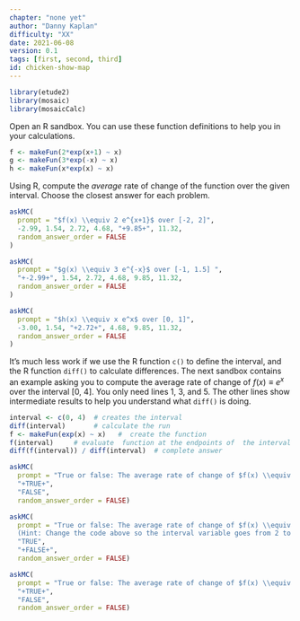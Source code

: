 ```yaml
---
chapter: "none yet"
author: "Danny Kaplan"
difficulty: "XX"
date: 2021-06-08 
version: 0.1
tags: [first, second, third]
id: chicken-show-map
---
```


```r
library(etude2)
library(mosaic)
library(mosaicCalc)
```


::: {.scaffolding}
Open an R sandbox. You can use these function definitions to help you in your calculations. 
```r
f <- makeFun(2*exp(x+1) ~ x)
g <- makeFun(3*exp(-x) ~ x)
h <- makeFun(x*exp(x) ~ x)
```

:::


Using R, compute the *average* rate of change of the function over the given interval. Choose the closest answer for each problem.



```r
askMC(
  prompt = "$f(x) \\equiv 2 e^{x+1}$ over [-2, 2]",
  -2.99, 1.54, 2.72, 4.68, "+9.85+", 11.32,
  random_answer_order = FALSE
)
```


```r
askMC(
  prompt = "$g(x) \\equiv 3 e^{-x}$ over [-1, 1.5] ",
  "+-2.99+", 1.54, 2.72, 4.68, 9.85, 11.32,
  random_answer_order = FALSE
)
```

```r
askMC(
  prompt = "$h(x) \\equiv x e^x$ over [0, 1]",
  -3.00, 1.54, "+2.72+", 4.68, 9.85, 11.32,
  random_answer_order = FALSE
)
```

It's much less work if we use the R function `c()` to define the interval, and the R function `diff()` to calculate differences. The next sandbox contains an example asking you to compute the average rate of change of $f(x) \equiv e^x$ over the interval [0, 4]. You only need lines 1, 3, and 5. The other lines show intermediate results to help you understand what `diff()` is doing.

::: {.scaffolding}
```r
interval <- c(0, 4)  # creates the interval
diff(interval)       # calculate the run
f <- makeFun(exp(x) ~ x)   #  create the function
f(interval)     # evaluate  function at the endpoints of  the interval
diff(f(interval)) / diff(interval)  # complete answer
```
:::

```r
askMC(
  prompt = "True or false: The average rate of change of $f(x) \\equiv e^{x^2}$ over [0.0, 0.1] is 0.1005017",
  "+TRUE+",
  "FALSE",
  random_answer_order = FALSE)
```

```r
askMC(
  prompt = "True or false: The average rate of change of $f(x) \\equiv \\log(x)$ over [2, 3] is 0.5062353.  
  (Hint: Change the code above so the interval variable goes from 2 to 3 and f becomes the function $f(x) \\equiv \\log(x)$)",
  "TRUE",
  "+FALSE+",
  random_answer_order = FALSE)
```

```r
askMC(
  prompt = "True or false: The average rate of change of $f(x) \\equiv \\sin(x)$ over [0.0, 0.5] is 0.9588511",
  "+TRUE+",
  "FALSE",
  random_answer_order = FALSE)
```



